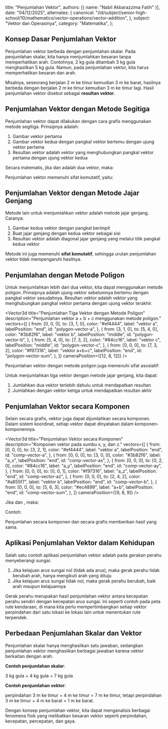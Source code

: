 
  title: "Penjumlahan Vektor",
  authors: [{ name: "Nabil Akbarazzima Fatih" }],
  date: "04/12/2025",
  alternates: {
    canonical:
      "/id/subject/senior-high-school/10/mathematics/vector-operations/vector-addition",
  },
  subject: "Vektor dan Operasinya",
  category: "Matematika",
};

## Konsep Dasar Penjumlahan Vektor

Penjumlahan vektor berbeda dengan penjumlahan skalar. Pada penjumlahan skalar, kita hanya menjumlahkan besaran tanpa memperhatikan arah. Contohnya, 2 kg gula ditambah 3 kg gula menghasilkan 5 kg gula. Namun, pada penjumlahan vektor, kita harus memperhatikan besaran dan arah.

Misalnya, seseorang berjalan 2 m ke timur kemudian 3 m ke barat, hasilnya berbeda dengan berjalan 2 m ke timur kemudian 3 m ke timur lagi. Hasil penjumlahan vektor disebut sebagai **resultan vektor**.

## Penjumlahan Vektor dengan Metode Segitiga

Penjumlahan vektor dapat dilakukan dengan cara grafis menggunakan metode segitiga. Prinsipnya adalah:

1. Gambar vektor pertama <InlineMath math="\vec{a}" />
2. Gambar vektor kedua <InlineMath math="\vec{b}" /> dengan pangkal vektor bertemu dengan ujung vektor pertama
3. Resultan vektor adalah vektor yang menghubungkan pangkal vektor pertama dengan ujung vektor kedua

<div className="mt-4">
  <Vector3d
    title="Penjumlahan Vektor dengan Metode Segitiga"
    description="Metode segitiga untuk menjumlahkan vektor a dan vektor b."
    vectors={[
      {
        from: [0, 0, 0],
        to: [4, 1, 0],
        color: "#ef4444",
        label: "vektor a",
        labelPosition: "end",
        id: "triangle-vector-a",
      },
      {
        from: [4, 1, 0],
        to: [6, 4, 0],
        color: "#3b82f6",
        label: "vektor b",
        labelPosition: "middle",
        id: "triangle-vector-b",
      },
      {
        from: [0, 0, 0],
        to: [6, 4, 0],
        color: "#84cc16",
        label: "vektor a+b",
        labelPosition: "end",
        id: "triangle-vector-sum",
      },
    ]}
  />
</div>

Secara matematis, jika <InlineMath math="\overrightarrow{AB}" /> dan <InlineMath math="\overrightarrow{BC}" /> adalah dua vektor, maka:

<BlockMath math="\overrightarrow{AB} + \overrightarrow{BC} = \overrightarrow{AC} = \vec{a} + \vec{b}" />

Penjumlahan vektor memenuhi sifat komutatif, yaitu:

<BlockMath math="\vec{a} + \vec{b} = \vec{b} + \vec{a}" />

## Penjumlahan Vektor dengan Metode Jajar Genjang

Metode lain untuk menjumlahkan vektor adalah metode jajar genjang. Caranya:

1. Gambar kedua vektor dengan pangkal berimpit
2. Buat jajar genjang dengan kedua vektor sebagai sisi
3. Resultan vektor adalah diagonal jajar genjang yang melalui titik pangkal kedua vektor

<div className="mt-4">
  <Vector3d
    title="Penjumlahan Vektor dengan Metode Jajar Genjang"
    description="Metode jajar genjang untuk menjumlahkan vektor a dan vektor b."
    vectors={[
      {
        from: [0, 0, 0],
        to: [5, 1, 0],
        color: "#ef4444",
        label: "vektor a",
        labelPosition: "end",
        id: "parallelogram-vector-a1",
      },
      {
        from: [0, 0, 0],
        to: [2, 5, 0],
        color: "#3b82f6",
        label: "vektor b",
        labelPosition: "middle",
        id: "parallelogram-vector-b2",
      },
      {
        from: [5, 1, 0],
        to: [7, 6, 0],
        color: "#3b82f6",
        label: "vektor b",
        labelPosition: "middle",
        id: "parallelogram-vector-b1",
      },
      {
        from: [2, 5, 0],
        to: [7, 6, 0],
        color: "#ef4444",
        label: "vektor a",
        labelPosition: "start",
        id: "parallelogram-vector-a2",
      },
      {
        from: [0, 0, 0],
        to: [7, 6, 0],
        color: "#84cc16",
        label: "a+b = b+a",
        labelPosition: "end",
        id: "parallelogram-vector-sum",
      },
    ]}
    cameraPosition={[12, 8, 12]}
  />
</div>

Metode ini juga memenuhi **sifat komutatif**, sehingga urutan penjumlahan vektor tidak mempengaruhi hasilnya.

## Penjumlahan dengan Metode Poligon

Untuk menjumlahkan lebih dari dua vektor, kita dapat menggunakan metode poligon. Prinsipnya adalah ujung vektor sebelumnya bertemu dengan pangkal vektor sesudahnya. Resultan vektor adalah vektor yang menghubungkan pangkal vektor pertama dengan ujung vektor terakhir.

<Vector3d
  title="Penjumlahan Tiga Vektor dengan Metode Poligon"
  description="Penjumlahan vektor a + b + c menggunakan metode poligon."
  vectors={[
    {
      from: [0, 0, 0],
      to: [3, 1, 0],
      color: "#ef4444",
      label: "vektor a",
      labelPosition: "end",
      id: "polygon-vector-a",
    },
    {
      from: [3, 1, 0],
      to: [5, 4, 0],
      color: "#3b82f6",
      label: "vektor b",
      labelPosition: "middle",
      id: "polygon-vector-b",
    },
    {
      from: [5, 4, 0],
      to: [7, 3, 2],
      color: "#84cc16",
      label: "vektor c",
      labelPosition: "middle",
      id: "polygon-vector-c",
    },
    {
      from: [0, 0, 0],
      to: [7, 3, 2],
      color: "#f97316",
      label: "vektor a+b+c",
      labelPosition: "end",
      id: "polygon-vector-sum",
    },
  ]}
  cameraPosition={[12, 8, 12]}
/>

Penjumlahan vektor dengan metode poligon juga memenuhi sifat asosiatif:

<BlockMath math="\vec{A} + (\vec{B} + \vec{C}) = (\vec{A} + \vec{B}) + \vec{C}" />

Untuk menjumlahkan tiga vektor dengan metode jajar genjang, kita dapat:

1. Jumlahkan dua vektor terlebih dahulu untuk mendapatkan resultan <InlineMath math="R_1" />
2. Jumlahkan <InlineMath math="R_1" /> dengan vektor ketiga untuk mendapatkan resultan akhir <InlineMath math="R_2" />

<div className="mt-4">
  <Vector3d
    title="Sifat Asosiatif Penjumlahan Vektor"
    description="A + (B + C) = (A + B) + C."
    vectors={[
      {
        from: [0, 0, 0],
        to: [3, 1, 0],
        color: "#ef4444",
        label: "A",
        labelPosition: "end",
        id: "assoc-vector-a",
      },
      {
        from: [0, 0, 0],
        to: [1, 3, 0],
        color: "#3b82f6",
        label: "B",
        labelPosition: "end",
        id: "assoc-vector-b",
      },
      {
        from: [0, 0, 0],
        to: [0, 1, 3],
        color: "#84cc16",
        label: "C",
        labelPosition: "end",
        id: "assoc-vector-c",
      },
      {
        from: [1, 3, 0],
        to: [1, 4, 3],
        color: "#84cc16",
        label: "C",
        labelPosition: "end",
        id: "assoc-vector-c2",
      },
      {
        from: [0, 0, 0],
        to: [1, 4, 3],
        color: "#f97316",
        label: "B+C",
        labelPosition: "middle",
        id: "assoc-vector-bc1",
      },
      {
        from: [3, 1, 0],
        to: [4, 5, 3],
        color: "#f97316",
        label: "B+C",
        labelPosition: "middle",
        id: "assoc-vector-bc2",
      },
      {
        from: [0, 0, 0],
        to: [4, 5, 3],
        color: "#a855f7",
        label: "A+(B+C)",
        labelPosition: "end",
        id: "assoc-vector-sum",
      },
    ]}
    cameraPosition={[10, 7, 10]}
  />
</div>

## Penjumlahan Vektor secara Komponen

Selain secara grafis, vektor juga dapat dijumlahkan secara komponen. Dalam sistem koordinat, setiap vektor dapat dinyatakan dalam komponen-komponennya.

<Vector3d
  title="Penjumlahan Vektor secara Komponen"
  description="Komponen vektor pada sumbu x, y, dan z."
  vectors={[
    {
      from: [0, 0, 0],
      to: [3, 2, 1],
      color: "#ef4444",
      label: "vektor a",
      labelPosition: "end",
      id: "comp-vector-a",
    },
    {
      from: [0, 0, 0],
      to: [3, 0, 0],
      color: "#3b82f6",
      label: "a_x",
      labelPosition: "end",
      id: "comp-vector-ax",
    },
    {
      from: [0, 0, 0],
      to: [0, 2, 0],
      color: "#84cc16",
      label: "a_y",
      labelPosition: "end",
      id: "comp-vector-ay",
    },
    {
      from: [0, 0, 0],
      to: [0, 0, 1],
      color: "#f97316",
      label: "a_z",
      labelPosition: "end",
      id: "comp-vector-az",
    },
    {
      from: [0, 0, 0],
      to: [2, 4, 2],
      color: "#a855f7",
      label: "vektor b",
      labelPosition: "end",
      id: "comp-vector-b",
    },
    {
      from: [0, 0, 0],
      to: [5, 6, 3],
      color: "#ec4899",
      label: "a+b",
      labelPosition: "end",
      id: "comp-vector-sum",
    },
  ]}
  cameraPosition={[9, 8, 9]}
/>

Jika <InlineMath math="\vec{a} = (a_x, a_y)" /> dan <InlineMath math="\vec{b} = (b_x, b_y)" />, maka:

<BlockMath math="\vec{a} + \vec{b} = (a_x + b_x, a_y + b_y)" />

Contoh:

<BlockMath math="\vec{AC} + \vec{AB} = (-3, 3) + (4, 2) = (1, 5)" />

Penjumlahan secara komponen dan secara grafis memberikan hasil yang sama.

## Aplikasi Penjumlahan Vektor dalam Kehidupan

Salah satu contoh aplikasi penjumlahan vektor adalah pada gerakan perahu menyeberangi sungai:

1. Jika kelajuan arus sungai nol (tidak ada arus), maka gerak perahu tidak berubah arah, hanya mengikuti arah yang dituju
2. Jika kelajuan arus sungai tidak nol, maka gerak perahu berubah, baik arah maupun kelajuannya

<div className="mt-4">
  <Vector3d
    title="Aplikasi Penjumlahan Vektor: Perahu Menyeberangi Sungai"
    description="Resultan dari vektor kecepatan perahu dan vektor arus sungai."
    vectors={[
      {
        from: [0, 0, 0],
        to: [0, 4, 0],
        color: "#3b82f6",
        label: "kecepatan perahu",
        labelPosition: "middle",
        id: "boat-vector-velocity",
      },
      {
        from: [0, 0, 0],
        to: [3, 0, 0],
        color: "#84cc16",
        label: "arus sungai",
        labelPosition: "end",
        id: "boat-vector-current",
      },
      {
        from: [0, 0, 0],
        to: [3, 4, 0],
        color: "#ef4444",
        label: "gerak resultan",
        labelPosition: "end",
        id: "boat-vector-resultant",
      },
    ]}
    cameraPosition={[8, 6, 8]}
  />
</div>

Gerak perahu merupakan hasil penjumlahan vektor antara kecepatan perahu sendiri dengan kecepatan arus sungai. Ini seperti contoh pada peta rute kendaraan, di mana kita perlu mempertimbangkan setiap vektor perpindahan dari satu lokasi ke lokasi lain untuk menentukan rute terpendek.

## Perbedaan Penjumlahan Skalar dan Vektor

Penjumlahan skalar hanya menghasilkan satu jawaban, sedangkan penjumlahan vektor menghasilkan berbagai jawaban karena vektor berkaitan dengan arah.

**Contoh penjumlahan skalar**:

3 kg gula + 4 kg gula = 7 kg gula

**Contoh penjumlahan vektor**:

perpindahan 3 m ke timur + 4 m ke timur = 7 m ke timur, tetapi perpindahan 3 m ke timur + 4 m ke barat = 1 m ke barat.

Dengan konsep penjumlahan vektor, kita dapat menganalisis berbagai fenomena fisik yang melibatkan besaran vektor seperti perpindahan, kecepatan, percepatan, dan gaya.
